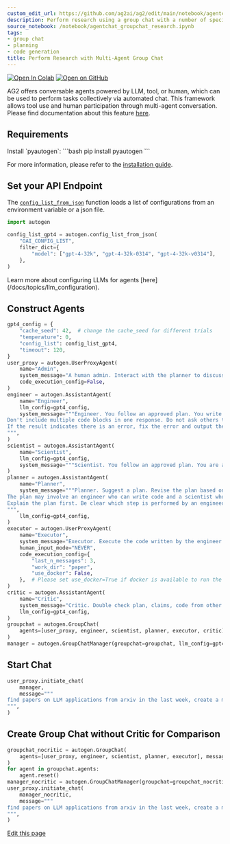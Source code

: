 ```yaml
---
custom_edit_url: https://github.com/ag2ai/ag2/edit/main/notebook/agentchat_groupchat_research.ipynb
description: Perform research using a group chat with a number of specialized agents.
source_notebook: /notebook/agentchat_groupchat_research.ipynb
tags:
- group chat
- planning
- code generation
title: Perform Research with Multi-Agent Group Chat
---
```


<a href="https://colab.research.google.com/github/ag2ai/ag2/blob/main/notebook/agentchat_groupchat_research.ipynb" class="colab-badge" target="_blank"><img noZoom src="https://colab.research.google.com/assets/colab-badge.svg" alt="Open In Colab" /></a>
<a href="https://github.com/ag2ai/ag2/blob/main/notebook/agentchat_groupchat_research.ipynb" class="github-badge" target="_blank"><img noZoom src="https://img.shields.io/badge/Open%20on%20GitHub-grey?logo=github" alt="Open on GitHub" /></a>




AG2 offers conversable agents powered by LLM, tool, or human, which can
be used to perform tasks collectively via automated chat. This framework
allows tool use and human participation through multi-agent
conversation. Please find documentation about this feature
[here](https://docs.ag2.ai/docs/Use-Cases/agent_chat).

## Requirements


<div class="info Requirements">
<Info>
Install `pyautogen`:
```bash
pip install pyautogen
```

For more information, please refer to the [installation guide](/docs/user-guide/basic-concepts/installing-ag2).
</Info>
</div>


## Set your API Endpoint

The
[`config_list_from_json`](https://docs.ag2.ai/docs/api-reference/autogen/config_list_from_json#config-list-from-json)
function loads a list of configurations from an environment variable or
a json file.

```python
import autogen

config_list_gpt4 = autogen.config_list_from_json(
    "OAI_CONFIG_LIST",
    filter_dict={
        "model": ["gpt-4-32k", "gpt-4-32k-0314", "gpt-4-32k-v0314"],
    },
)
```


<div class="tip">
<Tip>
Learn more about configuring LLMs for agents [here](/docs/topics/llm_configuration).
</Tip>
</div>


## Construct Agents

```python
gpt4_config = {
    "cache_seed": 42,  # change the cache_seed for different trials
    "temperature": 0,
    "config_list": config_list_gpt4,
    "timeout": 120,
}
user_proxy = autogen.UserProxyAgent(
    name="Admin",
    system_message="A human admin. Interact with the planner to discuss the plan. Plan execution needs to be approved by this admin.",
    code_execution_config=False,
)
engineer = autogen.AssistantAgent(
    name="Engineer",
    llm_config=gpt4_config,
    system_message="""Engineer. You follow an approved plan. You write python/shell code to solve tasks. Wrap the code in a code block that specifies the script type. The user can't modify your code. So do not suggest incomplete code which requires others to modify. Don't use a code block if it's not intended to be executed by the executor.
Don't include multiple code blocks in one response. Do not ask others to copy and paste the result. Check the execution result returned by the executor.
If the result indicates there is an error, fix the error and output the code again. Suggest the full code instead of partial code or code changes. If the error can't be fixed or if the task is not solved even after the code is executed successfully, analyze the problem, revisit your assumption, collect additional info you need, and think of a different approach to try.
""",
)
scientist = autogen.AssistantAgent(
    name="Scientist",
    llm_config=gpt4_config,
    system_message="""Scientist. You follow an approved plan. You are able to categorize papers after seeing their abstracts printed. You don't write code.""",
)
planner = autogen.AssistantAgent(
    name="Planner",
    system_message="""Planner. Suggest a plan. Revise the plan based on feedback from admin and critic, until admin approval.
The plan may involve an engineer who can write code and a scientist who doesn't write code.
Explain the plan first. Be clear which step is performed by an engineer, and which step is performed by a scientist.
""",
    llm_config=gpt4_config,
)
executor = autogen.UserProxyAgent(
    name="Executor",
    system_message="Executor. Execute the code written by the engineer and report the result.",
    human_input_mode="NEVER",
    code_execution_config={
        "last_n_messages": 3,
        "work_dir": "paper",
        "use_docker": False,
    },  # Please set use_docker=True if docker is available to run the generated code. Using docker is safer than running the generated code directly.
)
critic = autogen.AssistantAgent(
    name="Critic",
    system_message="Critic. Double check plan, claims, code from other agents and provide feedback. Check whether the plan includes adding verifiable info such as source URL.",
    llm_config=gpt4_config,
)
groupchat = autogen.GroupChat(
    agents=[user_proxy, engineer, scientist, planner, executor, critic], messages=[], max_round=50
)
manager = autogen.GroupChatManager(groupchat=groupchat, llm_config=gpt4_config)
```

## Start Chat

```python
user_proxy.initiate_chat(
    manager,
    message="""
find papers on LLM applications from arxiv in the last week, create a markdown table of different domains.
""",
)
```

## Create Group Chat without Critic for Comparison

```python
groupchat_nocritic = autogen.GroupChat(
    agents=[user_proxy, engineer, scientist, planner, executor], messages=[], max_round=50
)
for agent in groupchat.agents:
    agent.reset()
manager_nocritic = autogen.GroupChatManager(groupchat=groupchat_nocritic, llm_config=gpt4_config)
user_proxy.initiate_chat(
    manager_nocritic,
    message="""
find papers on LLM applications from arxiv in the last week, create a markdown table of different domains.
""",
)
```

<div className="edit-url-container">
    <a className="edit-url" href="https://github.com/ag2ai/ag2/edit/main/notebook/agentchat_groupchat_research.ipynb" target='_blank'><Icon icon="pen" iconType="solid" size="13px"/> Edit this page</a>
</div>

